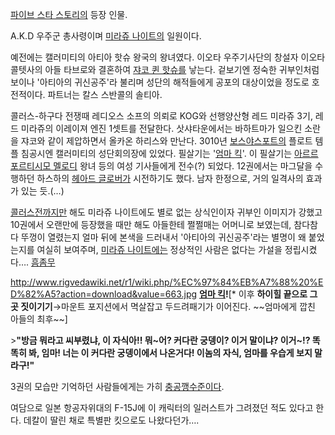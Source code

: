 [[파이브 스타 스토리]]의 등장 인물.

A.K.D 우주군 총사령이며 [[미라쥬 나이트]]의 일원이다. 

예전에는 캘러미티의 아티아 핫슈 왕국의 왕녀였다. 이오타 우주기사단의 창설자 이오타 콜텟사의 아들 타브로와 결혼하여 [[쟈코 퀸 핫슈]]를 낳는다. 겉보기엔 정숙한 귀부인처럼 보이나 '아티아의 귀신공주'라 불리며 성단의 해적들에게 공포의 대상이었을 정도로 호전적이다. 파트너는 칼스 스반콜의 솔티아.

콜러스-하구다 전쟁때 레디오스 소프의 의뢰로 KOG와 선행양산형 레드 미라쥬 3기, 레드 미라쥬의 이레이져 엔진 1셋트를 전달한다. 삿샤타운에서는 바하트마가 일으킨 소란을 쟈코와 같이 제압하면서 올카온 하리스와 만난다. 3010년 [[보스야스포트]]의 플로트 템플 침공시엔 캘러미티의 성단회의장에 있었다. 필살기는 '[[엄마 킥]]'. 이 필살기는 [[아르르 포르티시모 멜로디]] 왕녀 등의 여성 기사들에게 전수(?) 되었다. 12권에서는 마그달을 수행하던 하스하의 [[헤아드 글로버]]가 시전하기도 했다. 남자 한정으로, 거의 일격사의 효과가 있는 듯.(…)

[[콜러스]]전까지만 해도 미라쥬 나이트에도 별로 없는 상식인이자 귀부인 이미지가 강했고 10권에서 오랜만에 등장했을 때만 해도 아들한테 쩔쩔매는 어머니로 보였는데, 참다참다 뚜껑이 열렸는지 얼마 뒤에 본색을 드러내서 '아티아의 귀신공주'라는 별명이 왜 붙었는지를 여실히 보여주며, [[미라쥬 나이트]]에는 정상적인 사람은 없다는 가설을 정립시켰다…. [[흠좀무]] 

http://www.rigvedawiki.net/r1/wiki.php/%EC%97%84%EB%A7%88%20%ED%82%A5?action=download&value=663.jpg
'''[[엄마 킥]]!'''[* 이후 '''하이힐 끝으로 그곳 짓이기기'''→마운트 포지션에서 멱살잡고 두드려패기가 이어진다. ~~엄마에게 깝친 아들의 최후~~]

>'''"방금 뭐라고 씨부렸냐, 이 자식아!! 뭐~어? 커다란 궁뎅이? 이거 말이냐? 이거~!? 똑똑히 봐, 임마! 너는 이 커다란 궁뎅이에서 나온거다! 이놈의 자식, 엄마를 우습게 보지 말라구!"'''

3권의 모습만 기억하던 사람들에게는 가히 [[충공깽]]수준이다.

여담으로 일본 항공자위대의 F-15J에 이 캐릭터의 일러스트가 그려졌던 적도 있다고 한다. 데칼이 딸린 채로 특별판 킷으로도 나왔다던가….

